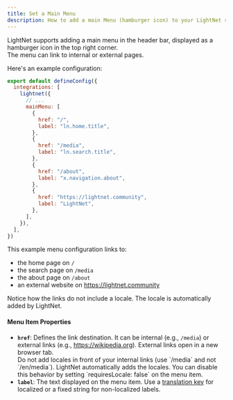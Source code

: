 ```yaml
---
title: Set a Main Menu
description: How to add a main Menu (hamburger icon) to your LightNet site's header bar.
---
```




LightNet supports adding a main menu in the header bar, displayed as a hamburger icon in the top right corner.  
The menu can link to internal or external pages.

Here's an example configuration:

```js title="astro.config.mjs" ins={5-22}
export default defineConfig({
  integrations: [
    lightnet({
      // ...
      mainMenu: [
        {
          href: "/",
          label: "ln.home.title",
        },
        {
          href: "/media",
          label: "ln.search.title",
        },
        {
          href: "/about",
          label: "x.navigation.about",
        },
        {
          href: "https://lightnet.community",
          label: "LightNet",
        },
      ],
    }),
  ],
})
```

This example menu configuration links to:
- the home page on `/`
- the search page on `/media`
- the about page on `/about`
- an external website on https://lightnet.community

Notice how the links do not include a locale. The locale is automatically added by LightNet.

#### Menu Item Properties

- **`href`**: Defines the link destination. It can be internal (e.g., `/media`) or external links (e.g., https://wikipedia.org). 
  External links open in a new browser tab.
  <Aside>
    Do not add locales in front of your internal links (use `/media` and not `/en/media`).
    LightNet automatically adds the locales. You can disable this behavior by setting  
    `requiresLocale: false` on the menu item.
  </Aside> 
- **`label`**: The text displayed on the menu item. Use a [translation key](/build/i18n/fundamentals) for localized or a fixed string for non-localized labels.  


